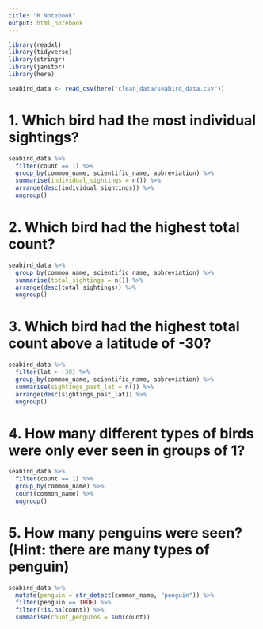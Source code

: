 ```yaml
---
title: "R Notebook"
output: html_notebook
---
```


```r
library(readxl)
library(tidyverse)
library(stringr)
library(janitor)
library(here)
```

```r
seabird_data <- read_csv(here("clean_data/seabird_data.csv"))
```

# 1. Which bird had the most individual sightings?

```r
seabird_data %>% 
  filter(count == 1) %>% 
  group_by(common_name, scientific_name, abbreviation) %>% 
  summarise(individual_sightings = n()) %>% 
  arrange(desc(individual_sightings)) %>% 
  ungroup()
```


# 2. Which bird had the highest total count?

```r
seabird_data %>% 
  group_by(common_name, scientific_name, abbreviation) %>% 
  summarise(total_sightings = n()) %>% 
  arrange(desc(total_sightings)) %>% 
  ungroup()
```


# 3. Which bird had the highest total count above a latitude of -30?

```r
seabird_data %>% 
  filter(lat > -30) %>% 
  group_by(common_name, scientific_name, abbreviation) %>% 
  summarise(sightings_past_lat = n()) %>% 
  arrange(desc(sightings_past_lat)) %>% 
  ungroup()
```


# 4. How many different types of birds were only ever seen in groups of 1?

```r
seabird_data %>% 
  filter(count == 1) %>% 
  group_by(common_name) %>% 
  count(common_name) %>% 
  ungroup()
```


# 5. How many penguins were seen? (Hint: there are many types of penguin)

```r
seabird_data %>% 
  mutate(penguin = str_detect(common_name, "penguin")) %>% 
  filter(penguin == TRUE) %>%
  filter(!is.na(count)) %>% 
  summarise(count_penguins = sum(count))
```

